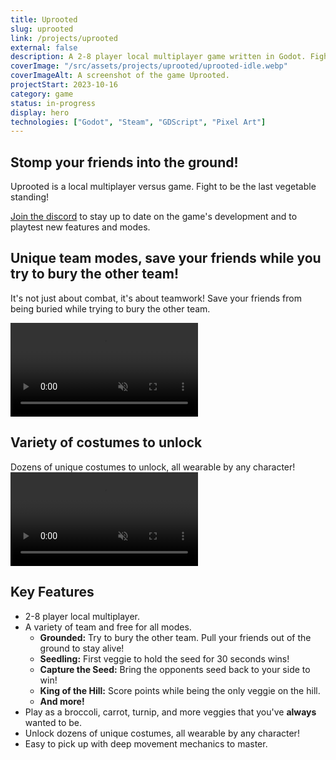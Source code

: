 ```yaml
---
title: Uprooted
slug: uprooted
link: /projects/uprooted
external: false
description: A 2-8 player local multiplayer game written in Godot. Fight to be the last vegetable standing!
coverImage: "/src/assets/projects/uprooted/uprooted-idle.webp"
coverImageAlt: A screenshot of the game Uprooted.
projectStart: 2023-10-16
category: game
status: in-progress
display: hero
technologies: ["Godot", "Steam", "GDScript", "Pixel Art"]
---
```



## Stomp your friends into the ground!
Uprooted is a local multiplayer versus game. Fight to be the last vegetable standing!

[Join the discord](https://discord.gg/3SQKskTBtz) to stay up to date on the game's development and to playtest new features and modes.

## Unique team modes, save your friends while you try to bury the other team!
It's not just about combat, it's about teamwork! Save your friends from being buried while trying to bury the other team.

<video muted controls="" loop autoplay="" transition:persist>
  <source src={grounded} type="video/mp4" />
</video>

## Variety of costumes to unlock
Dozens of unique costumes to unlock, all wearable by any character!
<video muted controls="" loop autoplay="" transition:persist>
  <source src={costumes} type="video/mp4" />
</video>

## Key Features
- 2-8 player local multiplayer.
- A variety of team and free for all modes.
  - <strong>Grounded:</strong> Try to bury the other team. Pull your friends out of the ground to stay alive!
  - <strong>Seedling:</strong> First veggie to hold the seed for 30 seconds wins!
  - <strong>Capture the Seed:</strong> Bring the opponents seed back to your side to win!
  - <strong>King of the Hill:</strong> Score points while being the only veggie on the hill.
  - <strong>And more!</strong>
- Play as a broccoli, carrot, turnip, and more veggies that you've <strong>always</strong> wanted to be.
- Unlock dozens of unique costumes, all wearable by any character!
- Easy to pick up with deep movement mechanics to master.


